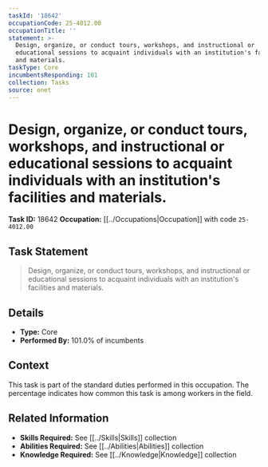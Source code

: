 ```yaml
---
taskId: '18642'
occupationCode: 25-4012.00
occupationTitle: ''
statement: >-
  Design, organize, or conduct tours, workshops, and instructional or
  educational sessions to acquaint individuals with an institution's facilities
  and materials.
taskType: Core
incumbentsResponding: 101
collection: Tasks
source: onet
---
```

# Design, organize, or conduct tours, workshops, and instructional or educational sessions to acquaint individuals with an institution's facilities and materials.

**Task ID:** 18642
**Occupation:** [[../Occupations|Occupation]] with code `25-4012.00`

## Task Statement

> Design, organize, or conduct tours, workshops, and instructional or educational sessions to acquaint individuals with an institution's facilities and materials.

## Details

- **Type:** Core
- **Performed By:** 101.0% of incumbents

## Context

This task is part of the standard duties performed in this occupation. The percentage indicates how common this task is among workers in the field.

## Related Information

- **Skills Required:** See [[../Skills|Skills]] collection
- **Abilities Required:** See [[../Abilities|Abilities]] collection
- **Knowledge Required:** See [[../Knowledge|Knowledge]] collection
